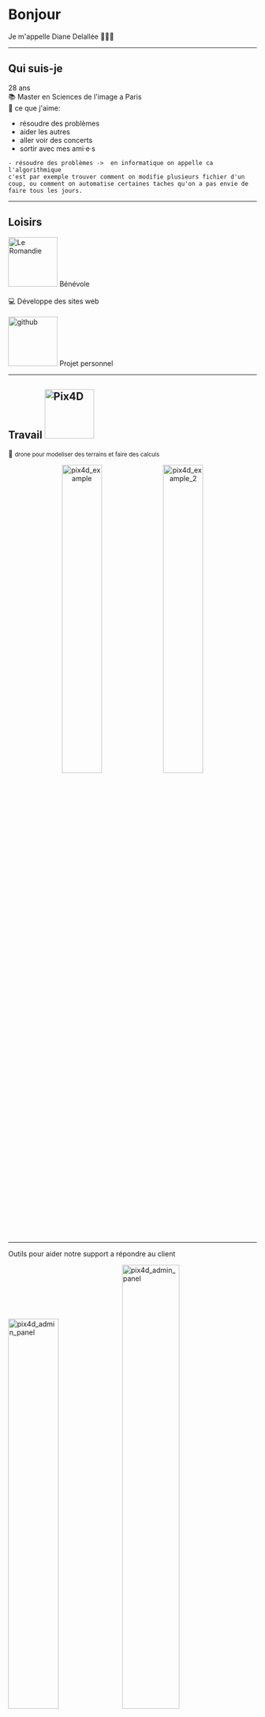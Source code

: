 

<Head>
  <title>Coding club des filles</title>
</Head>

# Bonjour

Je m'appelle Diane Delallée 👩🏻‍💻 



---

## Qui suis-je

28 ans<br/>
📚 Master en Sciences de l'image a Paris<br/>
💙 ce que j'aime: 
* résoudre des problèmes
* aider les autres
* aller voir des concerts
* sortir avec mes ami·e·s


```notes
- résoudre des problèmes ->  en informatique on appelle ca l'algorithmique
c'est par exemple trouver comment on modifie plusieurs fichier d'un coup, ou comment on automatise certaines taches qu'on a pas envie de faire tous les jours.
```

---

## Loisirs

<img src="romandie-logo.gif" alt="Le Romandie" width="100"/>  Bénévole
<br/>
<br/>
 💻  Développe des sites web
<br/><br/>
 <img src="github.png" alt="github" width="100"/> Projet personnel 

---

## Travail <img src="pix4d.jpg" alt="Pix4D" width="100"/> 


🚁 <small>drone pour modeliser des terrains et faire des calculs</small>

 <center><img src="pix4d_example.png" alt="pix4d_example" width="40%"/> <img src="pix4d_example_2.png" alt="pix4d_example_2" width="40%"/> </center>

 
 
---

Outils pour aider notre support a répondre au client

<img src="pix4d_admin_panel.png" alt="pix4d_admin_panel" width="45%"/> <img src="pix4d_admin_panel_2.png" alt="pix4d_admin_panel" width="48%"/>  
 